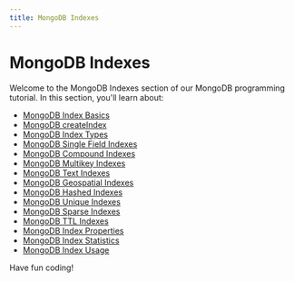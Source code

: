 ```yaml
---
title: MongoDB Indexes
---
```


# MongoDB Indexes

Welcome to the MongoDB Indexes section of our MongoDB programming tutorial. In this section, you'll learn about:

- [MongoDB Index Basics](./0-mongodb-index-basics.mdx)
- [MongoDB createIndex](./1-mongodb-createindex.mdx)
- [MongoDB Index Types](./2-mongodb-index-types.mdx)
- [MongoDB Single Field Indexes](./3-mongodb-single-field-indexes.mdx)
- [MongoDB Compound Indexes](./4-mongodb-compound-indexes.mdx)
- [MongoDB Multikey Indexes](./5-mongodb-multikey-indexes.mdx)
- [MongoDB Text Indexes](./6-mongodb-text-indexes.mdx)
- [MongoDB Geospatial Indexes](./7-mongodb-geospatial-indexes.mdx)
- [MongoDB Hashed Indexes](./8-mongodb-hashed-indexes.mdx)
- [MongoDB Unique Indexes](./9-mongodb-unique-indexes.mdx)
- [MongoDB Sparse Indexes](./10-mongodb-sparse-indexes.mdx)
- [MongoDB TTL Indexes](./11-mongodb-ttl-indexes.mdx)
- [MongoDB Index Properties](./12-mongodb-index-properties.mdx)
- [MongoDB Index Statistics](./13-mongodb-index-statistics.mdx)
- [MongoDB Index Usage](./14-mongodb-index-usage.mdx)

Have fun coding!